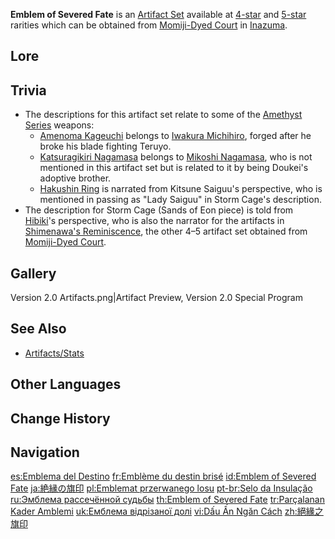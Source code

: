 {{Artifact Set Infobox
|id        = 516
|flower    = Magnificent Tsuba
|plume     = Sundered Feather
|sands     = Storm Cage
|goblet    = Scarlet Vessel
|circlet   = Ornate Kabuto
|2pcBonus  = [[Energy Recharge]] +20%
|4pcBonus  = Increases [[Elemental Burst]] DMG by 25% of [[Energy Recharge]]. A maximum of 75% bonus DMG can be obtained in this way.
|source4.1 = [[Momiji-Dyed Court]]
|source5.1 = [[Momiji-Dyed Court]]
|source5.2 = [[Artifact Strongbox: Emblem of Severed Fate]]
|eff_att1  = Energy Recharge
|eff_att2  = Elemental Burst DMG Increase
|eff_att3  = DMG Bonus
}}
'''Emblem of Severed Fate'''{{Lang|ja=絶縁の旗印}} is an [[Artifact Set]] available at [[:Category:4-Star Artifacts|4-star]] and [[:Category:5-Star Artifacts|5-star]] rarities which can be obtained from [[Momiji-Dyed Court]] in [[Inazuma]].
<!--
==Gameplay Notes==
-->
==Lore==
{{Artifact Lore}}

==Trivia==
* The descriptions for this artifact set relate to some of the [[Amethyst Series]] weapons:
** [[Amenoma Kageuchi]] belongs to [[Iwakura Michihiro]], forged after he broke his blade fighting Teruyo.
** [[Katsuragikiri Nagamasa]] belongs to [[Mikoshi Nagamasa]], who is not mentioned in this artifact set but is related to it by being Doukei's adoptive brother.
** [[Hakushin Ring]] is narrated from Kitsune Saiguu's perspective, who is mentioned in passing as "Lady Saiguu" in Storm Cage's description.
* The description for Storm Cage (Sands of Eon piece) is told from [[Hibiki]]'s perspective, who is also the narrator for the artifacts in [[Shimenawa's Reminiscence]], the other 4–5{{star}} artifact set obtained from [[Momiji-Dyed Court]].

==Gallery==
<gallery>
Version 2.0 Artifacts.png|Artifact Preview, Version 2.0 Special Program
</gallery>

==See Also==
*[[Artifacts/Stats]]

==Other Languages==
{{Other Languages
|en      = Emblem of Severed Fate
|zhs     = 绝缘之旗印
|zhs_rm  = Juéyuán zhī Qíyìn
|zht     = 絕緣之旗印
|zht_rm  = Juéyuán zhī Qíyìn
|zh_tl   = Emblem of Severed Fate
|ja      = 絶縁の旗印
|ja_rm   = Zetsuen no Hatajirushi
|ja_tl   = Emblem of Severed Relations
|ko      = 절연의 기치
|ko_rm   = Jeolyeon-ui Gichi
|ko_tl   = Banner of Relation Cut
|es      = Emblema del Destino
|es_tl   = Emblem of Destiny
|fr      = Emblème du destin brisé
|fr_tl   = Emblem of Shattered Fate
|ru      = Эмблема рассечённой судьбы
|ru_tl   = Emblem of Dissected Fate
|th      = Emblem of Severed Fate
|vi      = Dấu Ấn Ngăn Cách
|vi_tl   = Emblem of Separation
|de      = Wappen des getrennten Schicksals
|de_tl   = Coat of Arms of Severed Fate
|id      = Emblem of Severed Fate
|pt      = Selo da Insulação
|pt_tl   = 
|tr      = Parçalanan Kader Amblemi
|tr_tl   = Shattered Destiny Emblem
|it      = Emblema del fato spezzato
|it_tl   = Emblem of Broken Fate
}}

==Change History==
{{Change History|2.0}}

==Navigation==
{{Artifact Navbox}}

[[es:Emblema del Destino]]
[[fr:Emblème du destin brisé]]
[[id:Emblem of Severed Fate]]
[[ja:絶縁の旗印]]
[[pl:Emblemat przerwanego losu]]
[[pt-br:Selo da Insulação]]
[[ru:Эмблема рассечённой судьбы]]
[[th:Emblem of Severed Fate]]
[[tr:Parçalanan Kader Amblemi]]
[[uk:Емблема відрізаної долі]]
[[vi:Dấu Ấn Ngăn Cách]]
[[zh:絕緣之旗印]]
